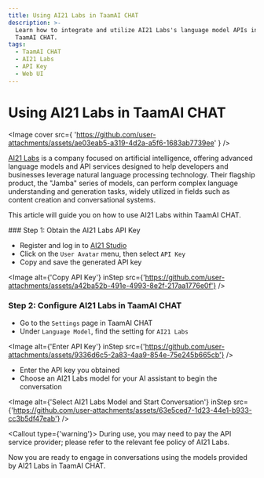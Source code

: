 ```yaml
---
title: Using AI21 Labs in TaamAI CHAT
description: >-
  Learn how to integrate and utilize AI21 Labs's language model APIs in
  TaamAI CHAT.
tags:
  - TaamAI CHAT
  - AI21 Labs
  - API Key
  - Web UI
---
```

# Using AI21 Labs in TaamAI CHAT

<Image
cover
src={
'https://github.com/user-attachments/assets/ae03eab5-a319-4d2a-a5f6-1683ab7739ee'
}
/>

[AI21 Labs](https://www.ai21.com/) is a company focused on artificial intelligence, offering advanced language models and API services designed to help developers and businesses leverage natural language processing technology. Their flagship product, the "Jamba" series of models, can perform complex language understanding and generation tasks, widely utilized in fields such as content creation and conversational systems.

This article will guide you on how to use AI21 Labs within TaamAI CHAT.

<Steps>
### Step 1: Obtain the AI21 Labs API Key

- Register and log in to [AI21 Studio](https://studio.ai21.com)
- Click on the `User Avatar` menu, then select `API Key`
- Copy and save the generated API key

<Image
alt={'Copy API Key'}
inStep
src={'https://github.com/user-attachments/assets/a42ba52b-491e-4993-8e2f-217aa1776e0f'}
/>

### Step 2: Configure AI21 Labs in TaamAI CHAT

- Go to the `Settings` page in TaamAI CHAT
- Under `Language Model`, find the setting for `AI21 Labs`

<Image
alt={'Enter API Key'}
inStep
src={'https://github.com/user-attachments/assets/9336d6c5-2a83-4aa9-854e-75e245b665cb'}
/>

- Enter the API key you obtained
- Choose an AI21 Labs model for your AI assistant to begin the conversation

<Image
alt={'Select AI21 Labs Model and Start Conversation'}
inStep
src={'https://github.com/user-attachments/assets/63e5ced7-1d23-44e1-b933-cc3b5df47eab'}
/>

<Callout type={'warning'}>
During use, you may need to pay the API service provider; please refer to the relevant fee policy of AI21 Labs.
</Callout>

</Steps>

Now you are ready to engage in conversations using the models provided by AI21 Labs in TaamAI CHAT.

